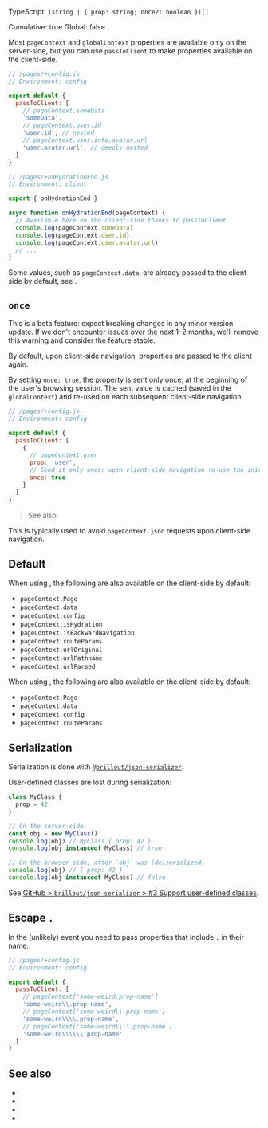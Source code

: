 
TypeScript: `(string | { prop: string; once?: boolean })[]`  
<Link href="/config#cumulative">Cumulative</Link>: true  
<Link href="/config#global">Global</Link>: false  

Most <Link href="/pageContext">`pageContext`</Link> and <Link href="/globalContext">`globalContext`</Link> properties are available only on the server-side, but you can use `passToClient` to make properties available on the client-side.

```js
// /pages/+config.js
// Environment: config

export default {
  passToClient: [
    // pageContext.someData
    'someData',
    // pageContext.user.id
    'user.id', // nested
    // pageContext.user.info.avatar.url
    'user.avatar.url', // deeply nested
  ]
}
```

```js
// /pages/+onHydrationEnd.js
// Environment: client

export { onHydrationEnd }

async function onHydrationEnd(pageContext) {
  // Available here on the client-side thanks to passToClient
  console.log(pageContext.someData)
  console.log(pageContext.user.id)
  console.log(pageContext.user.avatar.url)
  // ...
}
```

Some values, such as `pageContext.data`, are already passed to the client-side by default, see <Link href="#default" />.


## `once`

<Warning>This is a beta feature: expect breaking changes in any minor version update. If we don't encounter issues over the next 1–2 months, we'll remove this warning and consider the feature stable.</Warning>

By default, upon <Link href="/client-routing">client-side navigation</Link>, properties are passed to the client again.

By setting `once: true`, the property is sent only once, at the beginning of the user's browsing session. The sent value is cached (saved in the <Link href="/globalContext">`globalContext`</Link>) and re-used on each subsequent client-side navigation.

```js
// /pages/+config.js
// Environment: config

export default {
  passToClient: [
    {
      // pageContext.user
      prop: 'user',
      // Send it only once: upon client-side navigation re-use the initial pageContext.user value
      once: true
    }
  ]
}
```

> See also: <Link href="/auth" />

This is typically used to avoid <Link href="/pageContext.json">`pageContext.json`</Link> requests upon client-side navigation.


## Default

When using <Link href="/client-routing" noBreadcrumb={true} />, the following are also available on the client-side by default:
 - `pageContext.Page`
 - `pageContext.data`
 - `pageContext.config`
 - `pageContext.isHydration`
 - `pageContext.isBackwardNavigation`
 - `pageContext.routeParams`
 - `pageContext.urlOriginal`
 - `pageContext.urlPathname`
 - `pageContext.urlParsed`

When using <Link href="/server-routing" noBreadcrumb={true} />, the following are also available on the client-side by default:
 - `pageContext.Page`
 - `pageContext.data`
 - `pageContext.config`
 - `pageContext.routeParams`


## Serialization

Serialization is done with [`@brillout/json-serializer`](https://github.com/brillout/json-serializer).

User-defined classes are lost during serialization:

```js
class MyClass {
  prop = 42
}

// On the server-side:
const obj = new MyClass()
console.log(obj) // MyClass { prop: 42 }
console.log(obj instanceof MyClass) // true

// On the browser-side, after `obj` was (de)serialized:
console.log(obj) // { prop: 42 }
console.log(obj instanceof MyClass) // false
```

See [GitHub > `brillout/json-serializer` > #3 Support user-defined classes](https://github.com/brillout/json-serializer/issues/3).


## Escape `.`

In the (unlikely) event you need to pass properties that include `.` in their name:

```js
// /pages/+config.js
// Environment: config

export default {
  passToClient: [
    // pageContext['some-weird.prop-name']
    'some-weird\\.prop-name',
    // pageContext['some-weird\\.prop-name']
    'some-weird\\\\.prop-name',
    // pageContext['some-weird\\\\.prop-name']
    'some-weird\\\\\\.prop-name'
  ]
}
```


## See also

- <Link href="/pageContext" />
- <Link href="/globalContext" />
- <Link href="/usePageContext" />
- <Link href="/pageContext.json" />
